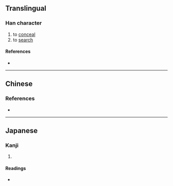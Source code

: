 {{character info}}
==Translingual==

===Han character===
{{Han char|rn=53|rad=广|as=09|sn=12|four=|canj=IJFE|ids=⿸广⿳宀火又}}

# to [[conceal]]
# to [[search]]

====References====
* {{Han ref|kx=0348.220|dkj=09406|dj=0659.110|hdz=20894.050|uh=5EC0|ud=24256}}

----

==Chinese==
{{zh-see|廋|v}}

===References===
* {{R:twedu|B00976-001}}

----

==Japanese==

===Kanji===
{{ja-kanji|grade=|rs=广09}}

# {{rfdef|ja|sort=广09}}

====Readings====
* {{ja-readings|on=[[そう]] (sō), [[しゅ]] (shu)|kun=[[かくす]] (kakusu), [[かくれる]] (kakureru), [[くま]] (kuma), [[もとめる]] (motomeru)}}